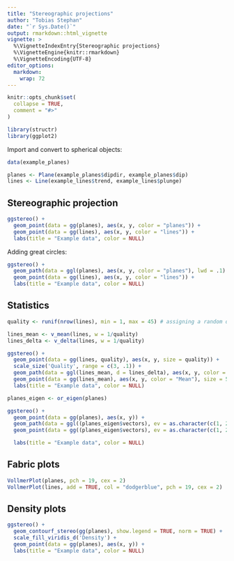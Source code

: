 ```yaml
---
title: "Stereographic projections"
author: "Tobias Stephan"
date: "`r Sys.Date()`"
output: rmarkdown::html_vignette
vignette: >
  %\VignetteIndexEntry{Stereographic projections}
  %\VignetteEngine{knitr::rmarkdown}
  %\VignetteEncoding{UTF-8}
editor_options: 
  markdown: 
    wrap: 72
---
```


```r
knitr::opts_chunk$set(
  collapse = TRUE,
  comment = "#>"
)
```

```r
library(structr)
library(ggplot2)
```



Import and convert to spherical objects:
```r
data(example_planes)

planes <- Plane(example_planes$dipdir, example_planes$dip)
lines <- Line(example_lines$trend, example_lines$plunge)
```

## Stereographic projection
```r
ggstereo() +
  geom_point(data = gg(planes), aes(x, y, color = "planes")) +
  geom_point(data = gg(lines), aes(x, y, color = "lines")) +
  labs(title = "Example data", color = NULL)
```


Adding great circles:
```r
ggstereo() +
  geom_path(data = ggl(planes), aes(x, y, color = "planes"), lwd = .1) +
  geom_point(data = gg(lines), aes(x, y, color = "lines")) +
  labs(title = "Example data", color = NULL)
```

## Statistics
```r
quality <- runif(nrow(lines), min = 1, max = 45) # assigning a random quality score to the data (can be replaced with real data)

lines_mean <- v_mean(lines, w = 1/quality)
lines_delta <- v_delta(lines, w = 1/quality)

ggstereo() +
  geom_point(data = gg(lines, quality), aes(x, y, size = quality)) +
  scale_size('Quality', range = c(3, .1)) +
  geom_path(data = ggl(lines_mean, d = lines_delta), aes(x, y, color = "Std"), lwd = .1) +
  geom_point(data = gg(lines_mean), aes(x, y, color = "Mean"), size = 5, shape = 17) +
  labs(title = "Example data", color = NULL)
```
```r
planes_eigen <- or_eigen(planes)

ggstereo() +
  geom_point(data = gg(planes), aes(x, y)) +
  geom_path(data = ggl((planes_eigen$vectors), ev = as.character(c(1, 2, 3))), aes(x, y, color = ev), lwd = .1) +
  geom_point(data = gg((planes_eigen$vectors), ev = as.character(c(1, 2, 3))), aes(x, y, color = ev), size = 5, shape = 17) +

  labs(title = "Example data", color = NULL)
```

## Fabric plots
```r
VollmerPlot(planes, pch = 19, cex = 2)
VollmerPlot(lines, add = TRUE, col = "dodgerblue", pch = 19, cex = 2)
```

## Density plots
```r
ggstereo() +
  geom_contourf_stereo(gg(planes), show.legend = TRUE, norm = TRUE) +
  scale_fill_viridis_d('Density') +
  geom_point(data = gg(planes), aes(x, y)) +
  labs(title = "Example data", color = NULL)
```


